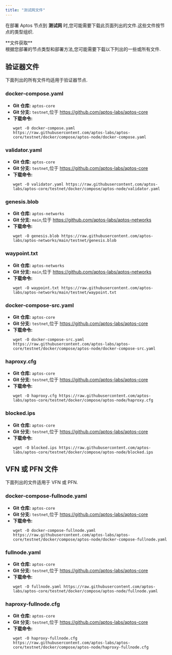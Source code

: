```yaml
---
title: "测试网文件"
---
```







在部署 Aptos 节点到 **测试网** 时,您可能需要下载此页面列出的文件.这些文件按节点的类型组织.

<Aside type="note">
  **文件获取**<br />
  根据您部署的节点类型和部署方法,您可能需要下载以下列出的一些或所有文件.
</Aside>

## 验证器文件

下面列出的所有文件均适用于验证器节点.

### docker-compose.yaml

- **Git 仓库:** `aptos-core`
- **Git 分支:** `testnet`,位于 https://github.com/aptos-labs/aptos-core
- **下载命令:**
  ```shellscript filename="Terminal"
  wget -O docker-compose.yaml https://raw.githubusercontent.com/aptos-labs/aptos-core/testnet/docker/compose/aptos-node/docker-compose.yaml
  ```

### validator.yaml

- **Git 仓库:** `aptos-core`
- **Git 分支:** `testnet`,位于 https://github.com/aptos-labs/aptos-core
- **下载命令:**
  ```shellscript filename="Terminal"
  wget -O validator.yaml https://raw.githubusercontent.com/aptos-labs/aptos-core/testnet/docker/compose/aptos-node/validator.yaml
  ```

### genesis.blob

- **Git 仓库:** `aptos-networks`
- **Git 分支:** `main`,位于 https://github.com/aptos-labs/aptos-networks
- **下载命令:**
  ```shellscript filename="Terminal"
  wget -O genesis.blob https://raw.githubusercontent.com/aptos-labs/aptos-networks/main/testnet/genesis.blob
  ```

### waypoint.txt

- **Git 仓库:** `aptos-networks`
- **Git 分支:** `main`,位于 https://github.com/aptos-labs/aptos-networks
- **下载命令:**
  ```shellscript filename="Terminal"
  wget -O waypoint.txt https://raw.githubusercontent.com/aptos-labs/aptos-networks/main/testnet/waypoint.txt
  ```

### docker-compose-src.yaml

- **Git 仓库:** `aptos-core`
- **Git 分支:** `testnet`,位于 https://github.com/aptos-labs/aptos-core
- **下载命令:**
  ```shellscript filename="Terminal"
  wget -O docker-compose-src.yaml https://raw.githubusercontent.com/aptos-labs/aptos-core/testnet/docker/compose/aptos-node/docker-compose-src.yaml
  ```

### haproxy.cfg

- **Git 仓库:** `aptos-core`
- **Git 分支:** `testnet`,位于 https://github.com/aptos-labs/aptos-core
- **下载命令:**
  ```shellscript filename="Terminal"
  wget -O haproxy.cfg https://raw.githubusercontent.com/aptos-labs/aptos-core/testnet/docker/compose/aptos-node/haproxy.cfg
  ```

### blocked.ips

- **Git 仓库:** `aptos-core`
- **Git 分支:** `testnet`,位于 https://github.com/aptos-labs/aptos-core
- **下载命令:**
  ```shellscript filename="Terminal"
  wget -O blocked.ips https://raw.githubusercontent.com/aptos-labs/aptos-core/testnet/docker/compose/aptos-node/blocked.ips
  ```

## VFN 或 PFN 文件

下面列出的文件适用于 VFN 或 PFN.

### docker-compose-fullnode.yaml

- **Git 仓库:** `aptos-core`
- **Git 分支:** `testnet`,位于 https://github.com/aptos-labs/aptos-core
- **下载命令:**
  ```shellscript filename="Terminal"
  wget -O docker-compose-fullnode.yaml https://raw.githubusercontent.com/aptos-labs/aptos-core/testnet/docker/compose/aptos-node/docker-compose-fullnode.yaml
  ```

### fullnode.yaml

- **Git 仓库:** `aptos-core`
- **Git 分支:** `testnet`,位于 https://github.com/aptos-labs/aptos-core
- **下载命令:**
  ```shellscript filename="Terminal"
  wget -O fullnode.yaml https://raw.githubusercontent.com/aptos-labs/aptos-core/testnet/docker/compose/aptos-node/fullnode.yaml
  ```

### haproxy-fullnode.cfg

- **Git 仓库:** `aptos-core`
- **Git 分支:** `testnet`,位于 https://github.com/aptos-labs/aptos-core
- **下载命令:**
  ```shellscript filename="Terminal"
  wget -O haproxy-fullnode.cfg https://raw.githubusercontent.com/aptos-labs/aptos-core/testnet/docker/compose/aptos-node/haproxy-fullnode.cfg
  ```

